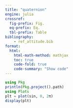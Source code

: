 ```yaml
---
title: "quaternion"
engine: julia
crossref:
  fig-prefix: Fig.
  eq-prefix: Eq.
  tbl-prefix: Table
bibliography:
    - ref_attitude.bib
format:
  html:
    html-math-method: mathjax
    toc: true
    code-fold: true
    code-summary: "Show code"
---
```

```julia
using Pkg
println(Pkg.project().path)
using Plots
plt = plot(sin, 0, 2π)
display(plt)
```
